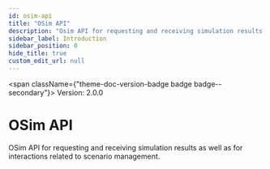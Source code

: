 ```yaml
---
id: osim-api
title: "OSim API"
description: "Osim API for requesting and receiving simulation results as well as for interactions related to scenario management."
sidebar_label: Introduction
sidebar_position: 0
hide_title: true
custom_edit_url: null
---
```



<span className={"theme-doc-version-badge badge badge--secondary"}>
  Version: 2.0.0
</span>

# OSim API

OSim API for requesting and receiving simulation results as well as for interactions related to scenario management.
